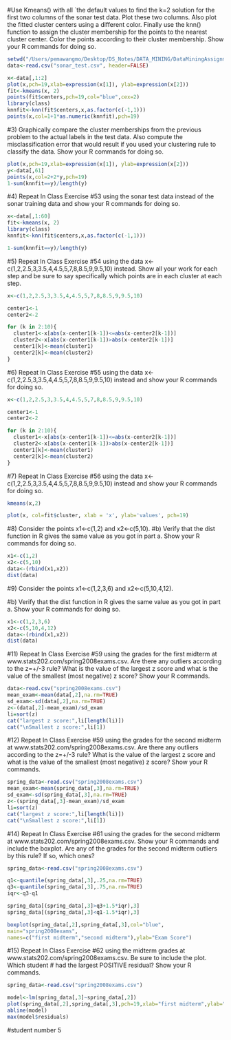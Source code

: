 #Use Kmeans() with all `the default values to find the k=2 solution for the first two columns of the sonar test data. Plot these two columns. Also plot the fitted cluster centers using a different color. Finally use the knn() function to assign the cluster membership for the points to the nearest cluster center. Color the points according to their cluster membership.  Show your R commands for doing so.

```r
setwd("/Users/pemawangmo/Desktop/DS_Notes/DATA_MINING/DataMiningAssignments/DM_Assignment5")
data<-read.csv("sonar_test.csv", header=FALSE)
```
```r
x<-data[,1:2]
plot(x,pch=19,xlab=expression(x[1]), ylab=expression(x[2]))
fit<-kmeans(x, 2)
points(fit$centers,pch=19,col="blue",cex=2)
library(class)
knnfit<-knn(fit$centers,x,as.factor(c(-1,1)))
points(x,col=1+1*as.numeric(knnfit),pch=19)
```
#3) Graphically compare the cluster memberships from the previous problem to the actual labels in the test data. Also compute the misclassification error that would result if you used your clustering rule to classify the data. Show your R commands for doing so.
```r
plot(x,pch=19,xlab=expression(x[1]), ylab=expression(x[2]))
y<-data[,61]
points(x,col=2+2*y,pch=19)
1-sum(knnfit==y)/length(y)
```
#4) Repeat In Class Exercise #53 using the sonar test data instead of the sonar training data and show your R commands for doing so.
```r
x<-data[,1:60]
fit<-kmeans(x, 2)
library(class)
knnfit<-knn(fit$centers,x,as.factor(c(-1,1)))

1-sum(knnfit==y)/length(y)
```

#5) Repeat In Class Exercise #54 using the data x<-c(1,2,2.5,3,3.5,4,4.5,5,7,8,8.5,9,9.5,10) instead. Show all your work for each step and be sure to say specifically which points are in each cluster at each step.
```r
x<-c(1,2,2.5,3,3.5,4,4.5,5,7,8,8.5,9,9.5,10)

center1<-1
center2<-2

for (k in 2:10){
  cluster1<-x[abs(x-center1[k-1])<=abs(x-center2[k-1])]
  cluster2<-x[abs(x-center1[k-1])>abs(x-center2[k-1])]
  center1[k]<-mean(cluster1)
  center2[k]<-mean(cluster2)
}
```
#6) Repeat In Class Exercise #55 using the data x<-c(1,2,2.5,3,3.5,4,4.5,5,7,8,8.5,9,9.5,10) instead and show your R commands for doing so.
```r
x<-c(1,2,2.5,3,3.5,4,4.5,5,7,8,8.5,9,9.5,10)

center1<-1
center2<-2

for (k in 2:10){
  cluster1<-x[abs(x-center1[k-1])<=abs(x-center2[k-1])]
  cluster2<-x[abs(x-center1[k-1])>abs(x-center2[k-1])]
  center1[k]<-mean(cluster1)
  center2[k]<-mean(cluster2)
}
```
#7) Repeat In Class Exercise #56 using the data x<-c(1,2,2.5,3,3.5,4,4.5,5,7,8,8.5,9,9.5,10) instead and show your R commands for doing so.
```r
kmeans(x,2)


```
```r
plot(x, col=fit$cluster, xlab = 'x', ylab='values', pch=19)
```

#8) Consider the points x1<-c(1,2) and x2<-c(5,10).
#b) Verify that the dist function in R gives the same value as you got in part a. Show your R commands for doing so.
```r
x1<-c(1,2) 
x2<-c(5,10)
data<-(rbind(x1,x2))
dist(data)
```
#9) Consider the points x1<-c(1,2,3,6) and x2<-c(5,10,4,12).

#b) Verify that the dist function in R gives the same value as you got in part a. Show your R commands for doing so.
```r
x1<-c(1,2,3,6)
x2<-c(5,10,4,12)
data<-(rbind(x1,x2))
dist(data)
```

#11) Repeat In Class Exercise #59 using the grades for the first midterm at www.stats202.com/spring2008exams.csv. Are there any outliers according to the z=+/-3 rule? What is the value of the largest z score and what is the value of the smallest (most negative) z score? Show your R commands.

```r
data<-read.csv("spring2008exams.csv")
mean_exam<-mean(data[,2],na.rm=TRUE) 
sd_exam<-sd(data[,2],na.rm=TRUE)
z<-(data[,2]-mean_exam)/sd_exam
li=sort(z)
cat("largest z score:",li[length(li)])
cat("\nSmallest z score:",li[1])
```

#12) Repeat In Class Exercise #59 using the grades for the second midterm at www.stats202.com/spring2008exams.csv. Are there any outliers according to the z=+/-3 rule? What is the value of the largest z score and what is the value of the smallest (most negative) z score? Show your R commands.
```r
spring_data<-read.csv("spring2008exams.csv")
mean_exam<-mean(spring_data[,3],na.rm=TRUE) 
sd_exam<-sd(spring_data[,3],na.rm=TRUE)
z<-(spring_data[,3]-mean_exam)/sd_exam
li=sort(z)
cat("largest z score:",li[length(li)])
cat("\nSmallest z score:",li[1])

```

#14) Repeat In Class Exercise #61 using the grades for the second midterm at www.stats202.com/spring2008exams.csv. Show your R commands and include the boxplot. Are any of the grades for the second midterm outliers by this rule? If so, which ones?
```r
spring_data<-read.csv("spring2008exams.csv")

q1<-quantile(spring_data[,3],.25,na.rm=TRUE)
q3<-quantile(spring_data[,3],.75,na.rm=TRUE)
iqr<-q3-q1

spring_data[(spring_data[,3]>q3+1.5*iqr),3]
spring_data[(spring_data[,3]<q1-1.5*iqr),3]

boxplot(spring_data[,2],spring_data[,3],col="blue",
main="spring2008exams",
names=c("first midterm","second midterm"),ylab="Exam Score")

```

#15) Repeat In Class Exercise #62 using the midterm grades at www.stats202.com/spring2008exams.csv. Be sure to include the plot. Which student # had the largest POSITIVE residual? Show your R commands.
```r
spring_data<-read.csv("spring2008exams.csv")

model<-lm(spring_data[,3]~spring_data[,2])
plot(spring_data[,2],spring_data[,3],pch=19,xlab="first midterm",ylab="second midterm",xlim=c(100,200),ylim=c(100,200))
abline(model)
max(model$residuals)
```

#student number 5





